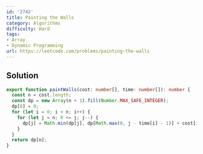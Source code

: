 ```yaml
---
id: '2742'
title: Painting the Walls
category: Algorithms
difficulty: Hard
tags:
- Array
- Dynamic Programming
url: https://leetcode.com/problems/painting-the-walls
---
```


## Solution

```typescript filename="solution.ts" copy
export function paintWalls(cost: number[], time: number[]): number {
  const n = cost.length;
  const dp = new Array(n + 1).fill(Number.MAX_SAFE_INTEGER);
  dp[0] = 0;
  for (let i = 0; i < n; i++) {
    for (let j = n; 0 <= j; j--) {
      dp[j] = Math.min(dp[j], dp[Math.max(0, j - time[i] - 1)] + cost[i]);
    }
  }
  return dp[n];
}
```

